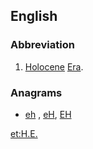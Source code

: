 {{also|Appendix:Variations of "he"}}

==English==

===Abbreviation===
{{rfc-header|Abbreviation}}
{{head|en|abbreviation}}
# [[Holocene]] [[Era]].

===Anagrams===
* [[eh#English|eh]] , [[eH#English|eH]], [[EH#English|EH]]

[[et:H.E.]]